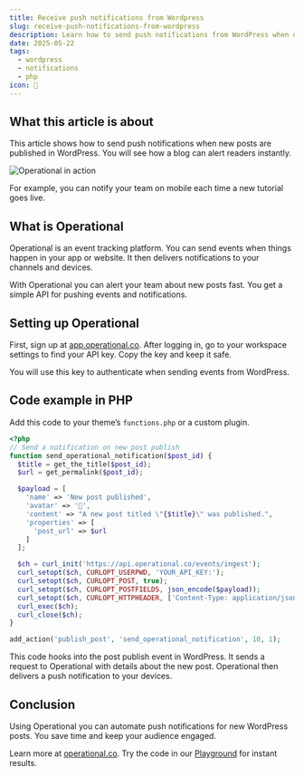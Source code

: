 ```yaml
---
title: Receive push notifications from Wordpress
slug: receive-push-notifications-from-wordpress
description: Learn how to send push notifications from WordPress when new posts are published using Operational's event tracking API.
date: 2025-05-22
tags:
  - wordpress
  - notifications
  - php
icon: 🔔
---
```


## What this article is about

This article shows how to send push notifications when new posts are published in WordPress.
You will see how a blog can alert readers instantly.

![Operational in action](https://operational.co/images/pitch/ops_insitu.jpg)

For example, you can notify your team on mobile each time a new tutorial goes live.

## What is Operational

Operational is an event tracking platform.
You can send events when things happen in your app or website.
It then delivers notifications to your channels and devices.

With Operational you can alert your team about new posts fast.
You get a simple API for pushing events and notifications.

## Setting up Operational

First, sign up at [app.operational.co](https://app.operational.co).
After logging in, go to your workspace settings to find your API key.
Copy the key and keep it safe.

You will use this key to authenticate when sending events from WordPress.

## Code example in PHP

Add this code to your theme’s `functions.php` or a custom plugin.

```php
<?php
// Send a notification on new post publish
function send_operational_notification($post_id) {
  $title = get_the_title($post_id);
  $url = get_permalink($post_id);

  $payload = [
    'name' => 'New post published',
    'avatar' => '📝',
    'content' => "A new post titled \"{$title}\" was published.",
    'properties' => [
      'post_url' => $url
    ]
  ];

  $ch = curl_init('https://api.operational.co/events/ingest');
  curl_setopt($ch, CURLOPT_USERPWD, 'YOUR_API_KEY:');
  curl_setopt($ch, CURLOPT_POST, true);
  curl_setopt($ch, CURLOPT_POSTFIELDS, json_encode($payload));
  curl_setopt($ch, CURLOPT_HTTPHEADER, ['Content-Type: application/json']);
  curl_exec($ch);
  curl_close($ch);
}

add_action('publish_post', 'send_operational_notification', 10, 1);
```

This code hooks into the post publish event in WordPress.
It sends a request to Operational with details about the new post.
Operational then delivers a push notification to your devices.

## Conclusion

Using Operational you can automate push notifications for new WordPress posts.
You save time and keep your audience engaged.

Learn more at [operational.co](https://operational.co).
Try the code in our [Playground](https://operational.co/playground) for instant results.

